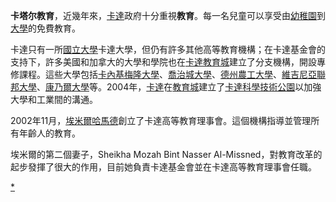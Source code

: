 {{noteTA
|1=zh-hans:卡塔尔; zh-hant:卡塔爾; zh-tw:卡達; zh-sg:卡塔尔;
|2=zh-hans:多哈; zh-hant:多哈; zh-tw:杜哈;
}}
'''卡塔尔教育'''，近幾年來，[[卡達|卡達]]政府十分重視'''教育'''。每一名兒童可以享受由[[幼稚園|幼稚園]]到[[大學|大學]]的免費教育。

卡達只有一所[[國立大學|國立大學]]卡達大學，但仍有許多其他高等教育機構；在卡達基金會的支持下，許多美國和加拿大的大學和學院也在[[卡達|卡達]][[教育城|教育城]]建立了分支機構，開設專修課程。這些大學包括[[卡內基梅隆大學|卡內基梅隆大學]]、[[喬治城大學|喬治城大學]]、[[德州農工大學|德州農工大學]]、[[維吉尼亞聯邦大學|維吉尼亞聯邦大學]]、[[康乃爾大學|康乃爾大學]]等。2004年，[[卡達|卡達]]在[[教育城|教育城]]建立了[[卡達科學技術公園|卡達科學技術公園]]以加強大學和工業間的溝通。

2002年11月，[[埃米爾哈馬德|埃米爾哈馬德]]創立了卡達高等教育理事會。這個機構指導並管理所有年齡人的教育。

埃米爾的第二個妻子，Sheikha Mozah Bint Nasser Al-Missned，對教育改革的起步發揮了很大的作用，目前她負責卡達基金會並在卡達高等教育理事會任職。

{{edu-stub}}

[[Category:卡塔尔教育|*]]

{{亞洲各國教育}}